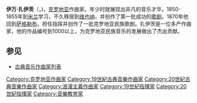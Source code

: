 {{Infobox classical
| 中文名 = 扎伊茨
| 画像 = Ivan Zajc 1875 Mukarovsky.png
| 附注 =  
| 原文名 = Ivan Zajc 
| 国别 = 克罗地亚
| 出生日期 = {{birth date|1832|8|3}}
| 出生地 = 里耶卡
| 逝世日期 = {{death date and age|1914|12|16|1832|8|3}}
| 逝世地 = 萨格勒布
| 所属时期 = 浪漫主义
| 所属乐派 =  
| 擅长作品类型 = 歌剧
| 代表作 = 歌剧《米斯拉夫》《尼古拉·苏比克·齐林斯基》
| 师从 = 
| 学生 = 
| 官方网站 = 
}}

'''伊万·扎伊茨'''（{{lang-hr|'''Ivan Zajc'''}}，{{bd|1832年|8月3日|1914年|12月16日}})，[[克罗地亚|克罗地亚]]作曲家。年少时就展现出非凡的音乐才华，1850-1855年到[[米兰|米兰]]学习，不久移居到[[维也纳|维也纳]]，并创作了第一批成功的[[歌剧|歌剧]]。1870年他回到[[萨格勒布|萨格勒布]]，担任指挥并创作了一批克罗地亚民族歌剧。扎伊茨是一位多产作曲家，他的作品编号到1000以上，为克罗地亚民族音乐的发展做出了杰出贡献。

==参见==
* [[古典音乐作曲家列表|古典音乐作曲家列表]]

{{Authority control}}

{{DEFAULTSORT:Zajc, Ivan}}
[[Category:克罗地亚作曲家|Category:克罗地亚作曲家]]
[[Category:19世紀古典音樂作曲家|Category:19世紀古典音樂作曲家]]
[[Category:20世紀古典音樂作曲家|Category:20世紀古典音樂作曲家]]
[[Category:浪漫主義作曲家|Category:浪漫主義作曲家]]
[[Category:19世紀指揮家|Category:19世紀指揮家]]
[[Category:20世紀指揮家|Category:20世紀指揮家]]
[[Category:音樂教育家|Category:音樂教育家]]